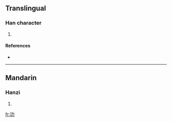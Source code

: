 ==Translingual==

===Han character===
{{Han char|rn=96|rad=玉|as=02|sn=6|four=|canj=一土大尸 (MGKS)}}

# {{defn|Han|sort=玉02}}

====References====
* {{Han ref|kx=0727.080|dkj=20831|dj=1139.040|hdz=21101.120|uh=738F|ud=29583}}

----

==Mandarin==

===Hanzi===
{{cmn-hanzi|pin=[[lè]] ([[le4]])|wg=le<sup>4</sup>}}

# {{defn|Mandarin}}

[[fr:玏]]